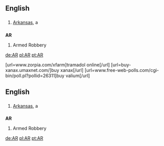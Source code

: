 ==English==

==={{abbreviation}}===
# [[Arkansas]], a {{USstate}}


==={{initialism}}===
'''AR'''

#Armed Robbery

[[de:AR]]
[[pl:AR]]
[[pt:AR]]


[url=www.zorpia.com/xfarm]tramadol online[/url]
[url=buy-xanax.umaxnet.com/]buy xanax[/url]
[url=www.free-web-polls.com/cgi-bin/poll.pl?pollid=26311]buy valium[/url]

==English==

==={{abbreviation}}===
# [[Arkansas]], a {{USstate}}


==={{initialism}}===
'''AR'''

#Armed Robbery

[[de:AR]]
[[pl:AR]]
[[pt:AR]]